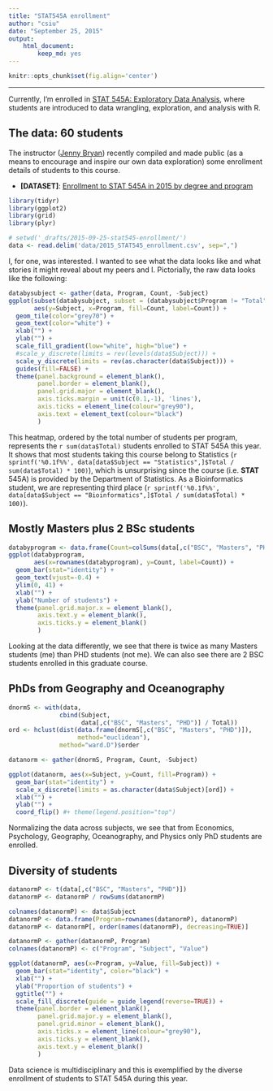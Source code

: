 ```yaml
---
title: "STAT545A enrollment"
author: "csiu"
date: "September 25, 2015"
output:
    html_document:
        keep_md: yes
---
```

```r
knitr::opts_chunk$set(fig.align='center')
```

----

Currently, I'm enrolled in [STAT 545A: Exploratory Data Analysis](https://stat545-ubc.github.io), where students are introduced to data wrangling, exploration, and analysis with R. 

## The data: 60 students

The instructor ([Jenny Bryan](https://twitter.com/JennyBryan)) recently compiled and made public (as a means to encourage and inspire our own data exploration) some enrollment details of students to this course.

- **[DATASET]**: [Enrollment to STAT 545A in 2015 by degree and program](https://gist.github.com/jennybc/924fe242a31e0239762f#file-2015_stat545_enrollment-csv)

```r
library(tidyr)
library(ggplot2)
library(grid)
library(plyr)

# setwd('_drafts/2015-09-25-stat545-enrollment/')
data <- read.delim('data/2015_STAT545_enrollment.csv', sep=",")
```

I, for one, was interested. I wanted to see what the data looks like and what stories it might reveal about my peers and I. Pictorially, the raw data looks like the following: 

```r
databysubject <- gather(data, Program, Count, -Subject)
ggplot(subset(databysubject, subset = (databysubject$Program != "Total")),
       aes(y=Subject, x=Program, fill=Count, label=Count)) +
  geom_tile(color="grey70") +
  geom_text(color="white") +
  xlab("") +
  ylab("") +
  scale_fill_gradient(low="white", high="blue") +
  #scale_y_discrete(limits = rev(levels(data$Subject))) +
  scale_y_discrete(limits = rev(as.character(data$Subject))) +
  guides(fill=FALSE) +
  theme(panel.background = element_blank(),
        panel.border = element_blank(),
        panel.grid.major = element_blank(),
        axis.ticks.margin = unit(c(0.1,-1), 'lines'),
        axis.ticks = element_line(colour="grey90"),
        axis.text = element_text(colour="black")
        )
```

This heatmap, ordered by the total number of students per program, represents the `r sum(data$Total)` students enrolled to STAT 545A this year. It shows that most students taking this course belong to Statistics (`r sprintf('%0.1f%%', data[data$Subject == "Statistics",]$Total / sum(data$Total) * 100)`), which is unsurprising since the course (i.e. **STAT** 545A) is provided by the Department of Statistics. As a Bioinformatics student, we are representing third place (`r sprintf('%0.1f%%', data[data$Subject == "Bioinformatics",]$Total / sum(data$Total) * 100)`).

## Mostly Masters plus 2 BSc students
```r
databyprogram <- data.frame(Count=colSums(data[,c("BSC", "Masters", "PHD")]))
ggplot(databyprogram,
       aes(x=rownames(databyprogram), y=Count, label=Count)) +
  geom_bar(stat="identity") +
  geom_text(vjust=-0.4) +
  ylim(0, 41) +
  xlab("") +
  ylab("Number of students") +
  theme(panel.grid.major.x = element_blank(),
        axis.text.y = element_blank(),
        axis.ticks.y = element_blank()
        )
```

Looking at the data differently, we see that there is twice as many Masters students (me) than PHD students (not me). We can also see there are 2 BSC students enrolled in this graduate course.

## PhDs from Geography and Oceanography 

```r
dnormS <- with(data, 
              cbind(Subject, 
                    data[,c("BSC", "Masters", "PHD")] / Total))
ord <- hclust(dist(data.frame(dnormS[,c("BSC", "Masters", "PHD")]), 
                   method="euclidean"),
              method="ward.D")$order

datanorm <- gather(dnormS, Program, Count, -Subject)

ggplot(datanorm, aes(x=Subject, y=Count, fill=Program)) +
  geom_bar(stat="identity") + 
  scale_x_discrete(limits = as.character(data$Subject)[ord]) +
  xlab("") +
  ylab("") +
  coord_flip() #+ theme(legend.position="top")
```

Normalizing the data across subjects, we see that from Economics, Psychology, Geography, Oceanography, and Physics only PhD students are enrolled.

## Diversity of students

```r
datanormP <- t(data[,c("BSC", "Masters", "PHD")])
datanormP <- datanormP / rowSums(datanormP)

colnames(datanormP) <- data$Subject
datanormP <- data.frame(Program=rownames(datanormP), datanormP)
datanormP <- datanormP[, order(names(datanormP), decreasing=TRUE)]

datanormP <- gather(datanormP, Program)
colnames(datanormP) <- c("Program", "Subject", "Value")

ggplot(datanormP, aes(x=Program, y=Value, fill=Subject)) +
  geom_bar(stat="identity", color="black") + 
  xlab("") +
  ylab("Proportion of students") + 
  ggtitle("") +
  scale_fill_discrete(guide = guide_legend(reverse=TRUE)) +
  theme(panel.border = element_blank(),
        panel.grid.major.y = element_blank(),
        panel.grid.minor = element_blank(),
        axis.ticks.x = element_line(colour="grey90"),
        axis.ticks.y = element_blank(),
        axis.text.y = element_blank()
        )
```

Data science is multidisciplinary and this is exemplified by the diverse enrollment of students to STAT 545A during this year.

